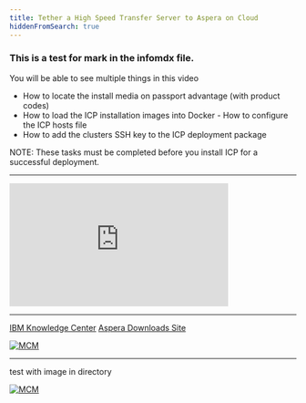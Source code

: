 ```yaml
---
title: Tether a High Speed Transfer Server to Aspera on Cloud
hiddenFromSearch: true
---
```


###  This is a test for mark in the infomdx file.

You will be able to see multiple things in this video 

- How to locate the install media on passport advantage (with product codes)
- How to load the ICP installation images into Docker - How to configure the ICP hosts file
- How to add the clusters SSH key to the ICP deployment package


NOTE: These tasks must be completed before you install ICP for a successful deployment.


---


<iframe
  width="384"
  height="216"
  src="https://www.youtube.com/embed/wnjwuU9V4Zo"
  frameborder="0"
  allow="accelerometer; autoplay; encrypted-media; gyroscope; picture-in-picture"
  allowfullscreen
></iframe>

---

[IBM Knowledge Center](https://www.ibm.com/support/knowledgecenter/search/aspera%20high%20speed%20transfer%20server)
[Aspera Downloads Site](https://downloads.asperasoft.com)

[![MCM](../../../images/SWAT_Header.gif)](http://localhost:8000/)

-------
test with image in directory

[![MCM](./SWAT_Header.gif)](http://MCMSWAT.com)


